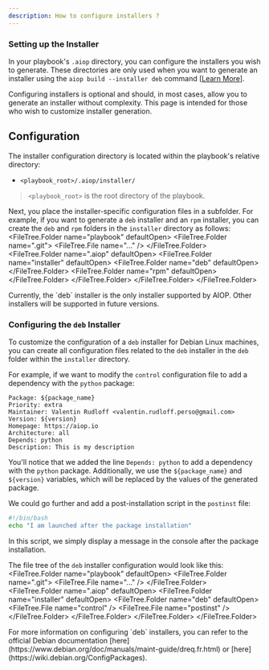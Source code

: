 ```yaml
---
description: How to configure installers ?
---
```


### Setting up the Installer

In your playbook's `.aiop` directory, you can configure the installers you wish to generate. These directories are only used when you want to generate an installer using the `aiop build --installer deb` command [[Learn More](/docs/cli/build#commande-build_installer)].

<Callout type="info" emoji="ℹ️">
  Configuring installers is optional and should, in most cases, allow you to generate an installer without complexity. This page is intended for those who wish to customize installer generation.
</Callout>

## Configuration

The installer configuration directory is located within the playbook's relative directory:
- `<playbook_root>/.aiop/installer/`

> `<playbook_root>` is the root directory of the playbook.

Next, you place the installer-specific configuration files in a subfolder. For example, if you want to generate a `deb` installer and an `rpm` installer, you can create the `deb` and `rpm` folders in the `installer` directory as follows:
<FileTree>
  <FileTree.Folder name="playbook" defaultOpen>
    <FileTree.Folder name=".git">
        <FileTree.File name="..." />
    </FileTree.Folder>
    <FileTree.Folder name=".aiop" defaultOpen>
      <FileTree.Folder name="installer" defaultOpen>
        <FileTree.Folder name="deb" defaultOpen>
        </FileTree.Folder>
        <FileTree.Folder name="rpm" defaultOpen>
        </FileTree.Folder>
      </FileTree.Folder>
    </FileTree.Folder>
  </FileTree.Folder>
</FileTree>

<Callout type="info" emoji="ℹ️">
  Currently, the `deb` installer is the only installer supported by AIOP. Other installers will be supported in future versions.
</Callout>

### Configuring the `deb` Installer

To customize the configuration of a `deb` installer for Debian Linux machines, you can create all configuration files related to the `deb` installer in the `deb` folder within the `installer` directory.

For example, if we want to modify the `control` configuration file to add a dependency with the `python` package:

```ansi filename=".aiop/installer/deb/control"
Package: ${package_name}
Priority: extra
Maintainer: Valentin Rudloff <valentin.rudloff.perso@gmail.com>
Version: ${version}
Homepage: https://aiop.io
Architecture: all
Depends: python
Description: This is my description
```

You'll notice that we added the line `Depends: python` to add a dependency with the `python` package. Additionally, we use the `${package_name}` and `${version}` variables, which will be replaced by the values of the generated package.

We could go further and add a post-installation script in the `postinst` file:

```bash filename=".aiop/installer/deb/postinst"
#!/bin/bash
echo "I am launched after the package installation"
```

In this script, we simply display a message in the console after the package installation.

The file tree of the `deb` installer configuration would look like this:
<FileTree>
  <FileTree.Folder name="playbook" defaultOpen>
    <FileTree.Folder name=".git">
        <FileTree.File name="..." />
    </FileTree.Folder>
    <FileTree.Folder name=".aiop" defaultOpen>
      <FileTree.Folder name="installer" defaultOpen>
        <FileTree.Folder name="deb" defaultOpen>
          <FileTree.File name="control" />
          <FileTree.File name="postinst" />
        </FileTree.Folder>
      </FileTree.Folder>
    </FileTree.Folder>
  </FileTree.Folder>
</FileTree>

<Callout type="info" emoji="ℹ️">
  For more information on configuring `deb` installers, you can refer to the official Debian documentation [here](https://www.debian.org/doc/manuals/maint-guide/dreq.fr.html) or [here](https://wiki.debian.org/ConfigPackages).
</Callout>